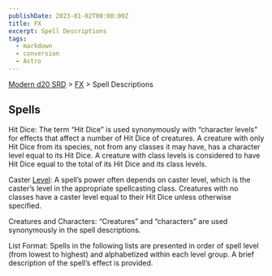 ```yaml
---
publishDate: 2023-01-02T00:00:00Z
title: FX
excerpt: Spell Descriptions
tags:
  - markdown
  - conversion
  - Astro
---
```


[Modern d20 SRD](/#modernD20) > [FX](modern-d20-srd-fx-index) > Spell Descriptions

## Spells

Hit Dice: The term “Hit Dice” is used synonymously with “character levels” for effects that affect a number of Hit Dice of creatures. A creature with only Hit Dice from its species, not from any classes it may have, has a character level equal to its Hit Dice. A creature with class levels is considered to have Hit Dice equal to the total of its Hit Dice and its class levels.

Caster [Level](modern-d20-srd-fx-level): A spell’s power often depends on caster level, which is the caster’s level in the appropriate spellcasting class. Creatures with no classes have a caster level equal to their Hit Dice unless otherwise specified.

Creatures and Characters: “Creatures” and “characters” are used synonymously in the spell descriptions.

List Format: Spells in the following lists are presented in order of spell level (from lowest to highest) and alphabetized within each level group. A brief description of the spell’s effect is provided.
